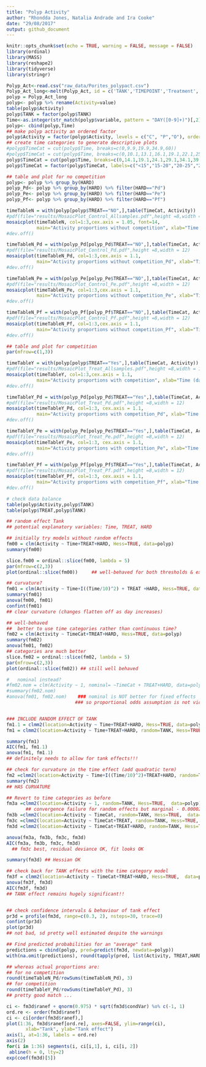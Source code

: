 ```yaml
---
title: "Polyp Activity"
author: "Rhondda Jones, Natalia Andrade and Ira Cooke"
date: "29/08/2017"
output: github_document
---
```


```r
knitr::opts_chunk$set(echo = TRUE, warning = FALSE, message = FALSE)
library(ordinal)
library(MASS)
library(reshape2)
library(tidyverse)
library(stringr)
```

```r
Polyp_Act<-read.csv("raw_data/Porites_polypact.csv")
Polyp_Act_long<-melt(Polyp_Act, id = c('TANK','TIMEPOINT','Treatment', 'SOFT','HARD','COLONY','SP','TREAT'))
polyp = Polyp_Act_long
polyp<- polyp %>% rename(Activity=value)
table(polyp$Activity)                       
polyp$TANK = factor(polyp$TANK)
Time<-as.integer(str_match(polyp$variable, pattern = "DAY([0-9]+)")[,2])
polyp<- cbind(polyp,Time)
## make polyp activity an ordered factor
polyp$Activity = factor(polyp$Activity, levels = c("C", "P","O"), ordered=TRUE)
## create time categories to generate descriptive plots
#polyp$TimeCat = cut(polyp$Time, breaks=c(0,9.9,19.9,34.9,60))
#polyp$TimeCat = cut(polyp$Time, breaks=c(0,10.1,13.1,16.1,19.1,22.1,25.1,28.1,31.1,34.1,37.1,40.1,43.1,46.1,49.1,52.1,55.1,58.1,60))
polyp$TimeCat = cut(polyp$Time, breaks=c(0,14.1,19.1,24.1,29.1,34.1,39.1,44.1,49.1,54.1,60)) 
polyp$TimeCat = factor(polyp$TimeCat, labels=c("<15","15-20","20-25","25-30","30-35","35-40","40-45","45-50","50-55","55-60"))

```

```r
## table and plot for no competition
polyp<- polyp %>% group_by(HARD)
polyp_Pd<- polyp %>% group_by(HARD) %>% filter(HARD=="Pd")
polyp_Pe<- polyp %>% group_by(HARD) %>% filter(HARD=="Pe")
polyp_Pf<- polyp %>% group_by(HARD) %>% filter(HARD=="Pf")

timeTableN = with(polyp[polyp$TREAT=="NO",],table(TimeCat, Activity))
#pdf(file="results/MosaicPlot_Control_Allsamples.pdf",height =8,width = 10)
mosaicplot(timeTableN, col=1:3,cex.axis = 1.05, font=14,
           main="Activity proportions without competition", xlab="Time (days)")
#dev.off()
```


```r
timeTableN_Pd = with(polyp_Pd[polyp_Pd$TREAT=="NO",],table(TimeCat, Activity))
#pdf(file="results/MosaicPlot_Control_Pd.pdf",height =8,width = 12)
mosaicplot(timeTableN_Pd, col=1:3,cex.axis = 1.1, 
           main="Activity proportions without competition_Pd", xlab="Time (days)")
#dev.off()
```


```r
timeTableN_Pe = with(polyp_Pe[polyp_Pe$TREAT=="NO",],table(TimeCat, Activity))
#pdf(file="results/MosaicPlot_Control_Pe.pdf",height =8,width = 12)
mosaicplot(timeTableN_Pe, col=1:3,cex.axis = 1.1, 
           main="Activity proportions without competition_Pe", xlab="Time (days)")
#dev.off()
```


```r
timeTableN_Pf = with(polyp_Pf[polyp_Pf$TREAT=="NO",],table(TimeCat, Activity))
#pdf(file="results/MosaicPlot_Control_Pf.pdf",height =8,width = 12)
mosaicplot(timeTableN_Pf, col=1:3,cex.axis = 1.1, 
           main="Activity proportions without competition_Pf", xlab="Time (days)")
#dev.off()
```


```r
## table and plot for competition
par(mfrow=c(1,3))

timeTableY = with(polyp[polyp$TREAT=="Yes",],table(TimeCat, Activity))
#pdf(file="results/MosaicPlot_Treat_Allsamples.pdf",height =8,width = 10)
mosaicplot(timeTableY, col=1:3,cex.axis = 1.1, 
           main="Activity proportions with competition", xlab="Time (days)")
#dev.off()
```


```r
timeTableY_Pd = with(polyp_Pd[polyp_Pd$TREAT=="Yes",],table(TimeCat, Activity))
#pdf(file="results/MosaicPlot_Treat_Pd.pdf",height =8,width = 12)
mosaicplot(timeTableY_Pd, col=1:3, cex.axis = 1.1, 
           main="Activity proportions with competition_Pd", xlab="Time (days)")
#dev.off()
```


```r
timeTableY_Pe = with(polyp_Pe[polyp_Pe$TREAT=="Yes",],table(TimeCat, Activity))
#pdf(file="results/MosaicPlot_Treat_Pe.pdf",height =8,width = 12)
mosaicplot(timeTableY_Pe, col=1:3, cex.axis = 1.1, 
           main="Activity proportions with competition_Pe", xlab="Time (days)")
#dev.off()
```


```r
timeTableY_Pf = with(polyp_Pf[polyp_Pf$TREAT=="Yes",],table(TimeCat, Activity))
#pdf(file="results/MosaicPlot_Treat_Pf.pdf",height =8,width = 12)
mosaicplot(timeTableY_Pf, col=1:3, cex.axis = 1.1, 
           main="Activity proportions with competition_Pf", xlab="Time (days)")
#dev.off()
```


```r
# check data balance
table(polyp$Activity,polyp$TANK)
table(polyp$TREAT,polyp$TANK)
```

```r
## random effect Tank
## potential explanatory variables: Time, TREAT, HARD

## initially try models without random effects
fm00 = clm(Activity ~ Time+TREAT+HARD, Hess=TRUE, data=polyp)
summary(fm00)
```


```r
slice.fm00 = ordinal::slice(fm00, lambda = 5)
par(mfrow=c(2,3))
plot(ordinal::slice(fm00))     ## well-behaved for both thresholds & explanatory variables
```


```r
## curvature?
fm01 = clm(Activity ~ Time+I((Time/10)^2) + TREAT +HARD, Hess=TRUE, data=polyp)
summary(fm01)
anova(fm00, fm01)
confint(fm01)
## clear curvature (changes flatten off as day increases)
```


```r
## well-behaved
##  better to use time categories rather than continuous time?
fm02 = clm(Activity ~ TimeCat+TREAT+HARD, Hess=TRUE, data=polyp)
summary(fm02)
anova(fm01, fm02)
## categories are much better
slice.fm02 = ordinal::slice(fm02, lambda = 5)
par(mfrow=c(2,3))
plot(ordinal::slice(fm02)) ## still well behaved
```


```r
#   nominal instead?
#fm02.nom = clm(Activity ~ 1, nominal= ~TimeCat + TREAT+HARD, data=polyp)
#summary(fm02.nom)
#anova(fm01, fm02.nom)    ### nominal is NOT better for fixed effects
                         ### so proportional odds assumption is not violated


### INCLUDE RANDOM EFFECT OF TANK
fm1.1 = clmm2(location=Activity ~ Time+TREAT+HARD, Hess=TRUE, data=polyp)
fm1 = clmm2(location=Activity ~ Time+TREAT+HARD, random=TANK, Hess=TRUE, data=polyp)

summary(fm1)
AIC(fm1, fm1.1)
anova(fm1, fm1.1)
## definitely needs to allow for tank effects!!!

## check for curvature in the time effect (add quadratic term)
fm2 =clmm2(location=Activity ~ Time+I((Time/10)^2)+TREAT+HARD, random=TANK,Hess=TRUE,  data=polyp)
summary(fm2)
## HAS CURVATURE
```


```r
## Revert to time categories as before
fm3a =clmm2(location=Activity ~ 1, random=TANK, Hess=TRUE,  data=polyp)
       ## convergence failure for random effects but marginal - 0.00002
fm3b =clmm2(location=Activity ~ TimeCat, random=TANK, Hess=TRUE,  data=polyp)
fm3c =clmm2(location=Activity ~ TimeCat+TREAT, random=TANK, Hess=TRUE,  data=polyp)
fm3d =clmm2(location=Activity ~ TimeCat+TREAT+HARD, random=TANK, Hess=TRUE,  data=polyp)

anova(fm3a, fm3b, fm3c, fm3d)
AIC(fm3a, fm3b, fm3c, fm3d)
  ## fm3c best, residual deviance OK, fit looks OK

summary(fm3d) ## Hessian OK
```


```r
## check back for TANK effects with the time category model
fm3f = clmm2(location=Activity ~ TimeCat+TREAT+HARD, Hess=TRUE,  data=polyp)
anova(fm3f, fm3d)
AIC(fm3f, fm3d)
## TANK effect remains hugely significant!!


## check confidence intervals & behaviour of tank effect
pr3d = profile(fm3d, range=c(0.3, 2), nsteps=30, trace=0)
confint(pr3d)
plot(pr3d)
## not bad, sd pretty well estimated despite the warnings
```


```r
## Find predicted probabilities for an "average" tank
predictions = cbind(polyp, pred=predict(fm3d, newdata=polyp))
with(na.omit(predictions), round(tapply(pred, list(Activity, TREAT,HARD, TimeCat), mean), 3))

## whereas actual proportions are:
## for no competition
round(timeTableN_Pd/rowSums(timeTableN_Pd), 3)
## for competition
round(timeTableY_Pd/rowSums(timeTableY_Pd), 3)
## pretty good match ...


```

```r
ci <- fm3d$ranef + qnorm(0.975) * sqrt(fm3d$condVar) %o% c(-1, 1)
ord.re <- order(fm3d$ranef)
ci <- ci[order(fm3d$ranef),]
plot(1:36, fm3d$ranef[ord.re], axes=FALSE, ylim=range(ci),
       xlab="Tank", ylab="Tank effect")
axis(1, at=1:36, labels = ord.re)
axis(2)
for(i in 1:36) segments(i, ci[i,1], i, ci[i, 2])
 abline(h = 0, lty=2)
exp(coef(fm3d)[5])
 
```

